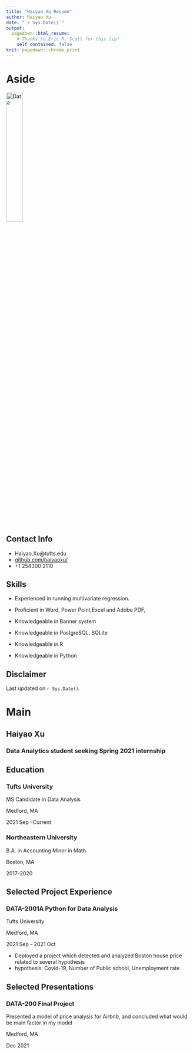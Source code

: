 ---
title: "Haiyao Xu Resume"
author: Haiyao Xu
date: "`r Sys.Date()`"
output:
  pagedown::html_resume:
    # Thanks to Eric R. Scott for this tip! 
    self_contained: false
knit: pagedown::chrome_print
---

Aside
================================================================================


![Data](data_icon.png){width=30%}
<!-- ![Data](`r here::here("data_icon.png")`) -->



Contact Info {#contact}
--------------------------------------------------------------------------------

- <i class="fa fa-envelope"></i>Haiyao.Xu@tufts.edu
- <i class="fa fa-github"></i> [github.com/haiyaoxu/](https://github.com/haiyaoxu/)
- <i class="fa fa-phone"></i> +1 254300 2110


Skills {#skills}
--------------------------------------------------------------------------------

- Experienced in running multivariate regression. 

- Proficient in Word, Power Point,Excel and Adobe PDF, 

- Knowledgeable in Banner system 

- Knowledgeable in PostgreSQL, SQLite

- Knowledgeable in R

- Knowledgeable in Python



Disclaimer {#disclaimer}
--------------------------------------------------------------------------------

<!--This resume was made with the R package [**pagedown**](https://github.com/rstudio/pagedown).-->

Last updated on `r Sys.Date()`.



Main
================================================================================

Haiyao Xu {#title}
--------------------------------------------------------------------------------

### Data Analytics student seeking Spring 2021 internship


Education {data-icon=graduation-cap data-concise=true}
--------------------------------------------------------------------------------

### Tufts University

MS Candidate in Data Analysis

Medford, MA

2021 Sep --Current


### Northeastern University

B.A. in Accounting
Minor in Math

Boston, MA 

2017-2020



Selected Project Experience {data-icon=chalkboard-teacher}
--------------------------------------------------------------------------------

### DATA-2001A Python for Data Analysis 

Tufts University

Medford, MA

2021 Sep - 2021 Oct

<!--::: concise-->
- Deployed a project which detected and analyzed Boston house price related to several hypothesis
- hypothesis: Covid-19, Number of Public school, Unemployment rate
<!--:::-->



Selected Presentations {data-icon=comment-alt}
--------------------------------------------------------------------------------
### DATA-200 Final Project
Presented a model of price analysis for Airbnb, and concluded what would be main factor in my model

Medford, MA

Dec 2021


